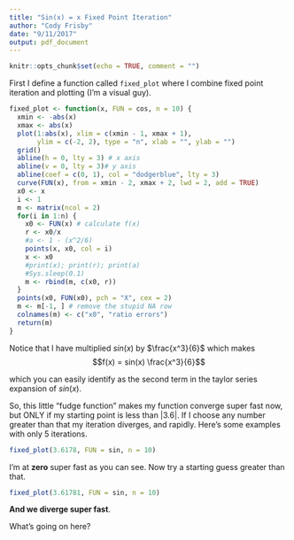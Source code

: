 ```yaml
---
title: "Sin(x) = x Fixed Point Iteration"
author: "Cody Frisby"
date: "9/11/2017"
output: pdf_document
---
```


```r
knitr::opts_chunk$set(echo = TRUE, comment = "")
```

First I define a function called `fixed_plot` where I combine fixed point iteration and plotting (I'm a visual guy).  

```r
fixed_plot <- function(x, FUN = cos, n = 10) {
  xmin <- -abs(x)
  xmax <- abs(x)
  plot(1:abs(x), xlim = c(xmin - 1, xmax + 1), 
       ylim = c(-2, 2), type = "n", xlab = "", ylab = "")
  grid()
  abline(h = 0, lty = 3) # x axis
  abline(v = 0, lty = 3)# y axis
  abline(coef = c(0, 1), col = "dodgerblue", lty = 3)
  curve(FUN(x), from = xmin - 2, xmax + 2, lwd = 2, add = TRUE)
  x0 <- x
  i <- 1
  m <- matrix(ncol = 2)
  for(i in 1:n) {
    x0 <- FUN(x) # calculate f(x)
    r <- x0/x
    #a <- 1 - (x^2/6)
    points(x, x0, col = i)
    x <- x0
    #print(x); print(r); print(a)
    #Sys.sleep(0.1)
    m <- rbind(m, c(x0, r))
  }
  points(x0, FUN(x0), pch = "X", cex = 2)
  m <- m[-1, ] # remove the stupid NA row
  colnames(m) <- c("x0", "ratio errors")
  return(m)
}
```


Notice that I have multiplied $sin(x)$ by $\frac{x^3}{6}$
which makes $$f(x) = sin(x) \frac{x^3}{6}$$ 

which you can easily identify as the second term in the taylor series expansion of $sin(x)$.  

So, this little "fudge function" makes my function converge super fast now, but ONLY if my starting point is less than $|3.6|$.  If I choose any number greater than that my iteration diverges, and rapidly.  Here's some examples with only 5 iterations.  

```r
fixed_plot(3.6178, FUN = sin, n = 10)
```

  I'm at **zero** super fast as you can see.  Now try a starting guess greater than that.  


```r
fixed_plot(3.61781, FUN = sin, n = 10)
```


**And we diverge super fast**.  


What's going on here?  
